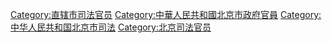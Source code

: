 [[Category:直辖市司法官员|Category:直辖市司法官员]]
[[Category:中華人民共和國北京市政府官員|Category:中華人民共和國北京市政府官員]]
[[Category:中华人民共和国北京市司法|Category:中华人民共和国北京市司法]]
[[Category:北京司法官员|Category:北京司法官员]]